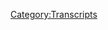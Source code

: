 {{DEFAULTSORT:
    #_TRANSCRIPT_0805:February 16, 2004
}}{{Transcript
    | title         = [[805: February 16, 2004]]
    | caption       = [https://knowledgefight.libsyn.com/805-february-16-2004 Listen to this episode on Libsyn]
    | episodeNumber = [[805: February 16, 2004|805]]
    | length        = 01:21:51
}}

{{MessageBox
    | header     = Warning: Bot Generated Content
    | text       = This transcript was automatically generated by transcription software and likely contains many mistakes and misattributions. Please check the audio for definitive quotes, attribution, and context.
    | image      = N3yvass4myg91.webp
    | imagewidth = 50px
    | id         = warning
}}

{{TranscriptBlock
    | name      = Theme Song
    | timestamp = 00:00:04.000
    | text      = Red Alert. Red alert. Red alert. Red alert. Knowledge five. damn important wedding knowledge parties.com It's time to pray. I have great respect for knowledge, knowledge. I'm sick of them posing as if they're the good guys shaming me or the bad guy. Knowledge. Dan and Jordan knowledge fight need money. Andy and Andy are stopping Andy and Pam handy in Kansas. Andy in Kansas, you're on the airplanes rolling. Huge fan. I love your word. Knowledge by knowledge fight.com. Hello, everybody. I'm Jordan. We're
}}

{{TranscriptBlock
    | name      = Dan
    | timestamp = 00:01:02.000
    | text      = dudes like to sit around worship at the altar of saline and talk a little bit about Alex Jones. Oh, yes,
}}

{{TranscriptBlock
    | name      = Jordan
    | timestamp = 00:01:07.000
    | text      = we are Dan Jordan. Dan. Jordan,
}}

{{TranscriptBlock
    | name      = Jordan
    | timestamp = 00:01:10.000
    | text      = I have a quick question for you.
}}

{{TranscriptBlock
    | name      = Dan
    | timestamp = 00:01:12.000
    | text      = Today, my bright spot today Jordan is you know, I like those mini blocks those little mini Legos and stuff. Fishing and Easter Island. Of course, a bonsai tree that I've made I decided you know, it's May it's time to up the up the game right as everyone does in May. Yes. I decided to treat myself to one that I saw that was a Horizon Zero Dawn themed mini Lego. Yeah. Kit. And it's a 1200 piece. Tall neck at so cool. Yeah, it looks really cool. Well, the box just came. And so I haven't been able to build it yet or even start working on. But I'm very excited. I love. It's a very, it's kind of a soothing thing. Sure. Which is nice to have.
}}

{{TranscriptBlock
    | name      = Jordan
    | timestamp = 00:01:56.000
    | text      = Now you don't have any buttons. So you got to put something to get right. Yeah, right. Yeah.
}}

{{TranscriptBlock
    | name      = Dan
    | timestamp = 00:02:00.000
    | text      = And you kind of got to focus and the pieces are little tiny things. Sure. And yeah, so it's fun. I didn't know they made a horizon Lego thing. Which is pretty neat. That's really cool. Yeah. Neat. Licensed. Yeah, it seems I don't know. I don't think that horizons a small game or anything. Right. But it doesn't seem like the first tier that Lego would go with to license. Yeah, that's fair.
}}

{{TranscriptBlock
    | name      = Jordan
    | timestamp = 00:02:24.000
    | text      = That's fair. But I mean, the designs are really cool. The Horizon design work is just so distinctive, and unique that it's like, yeah, I would grab that just because if there were no game, that's a fucking cool Lego thing. You know, and I think a
}}

{{TranscriptBlock
    | name      = Dan
    | timestamp = 00:02:38.000
    | text      = lot of the robots, or the machines do lend themselves to a LEGO form.
}}

{{TranscriptBlock
    | name      = Jordan
    | timestamp = 00:02:44.000
    | text      = Transformer as machine thing.
}}

{{TranscriptBlock
    | name      = Dan
    | timestamp = 00:02:46.000
    | text      = Yeah. So anyway, my brightspot is I'm excited to get down to work on that. And see how long it takes probably quite a while. Probably could be. Tall neck. That's a lot. Yep. What's your brightspot?
}}

{{TranscriptBlock
    | name      = Jordan
    | timestamp = 00:02:59.000
    | text      = My brightspot Dan is a while back. My wife and I while back while back? Oh, a while back? My wife and I were having this conversation. Because I had gotten her flowers for one of the holidays or whatever. Right? Right. And I was like, Why haven't you ever gotten me flowers? And she it just never occurred to her? Sure. Because of gender. Norm. Right, right. It's like I've got tattoos on flowers on me. Of course, I'd love some flowers. Right. That'd be cool. They smell great. Brighten up the room. Okay, they're fresh.
}}

{{TranscriptBlock
    | name      = Dan
    | timestamp = 00:03:27.000
    | text      = You should get some mini Lagos of flowers.
}}

{{TranscriptBlock
    | name      = Jordan
    | timestamp = 00:03:29.000
    | text      = That would be cool. can't smell them though. They'd have to be scratched and
}}

{{TranscriptBlock
    | name      = Dan
    | timestamp = 00:03:33.000
    | text      = you can spray them with something. That's
}}

{{TranscriptBlock
    | name      = Jordan
    | timestamp = 00:03:34.000
    | text      = a good idea. Yeah.
}}

{{TranscriptBlock
    | name      = Dan
    | timestamp = 00:03:35.000
    | text      = A diffuser. Right in the middle of them. Now
}}

{{TranscriptBlock
    | name      = Jordan
    | timestamp = 00:03:39.000
    | text      = we're figuring things out. Right? They don't die. Yeah. So so yeah. So it's my birthday. And she surprised me with some flowers. And it was very, very cool. They're these bright red, orange, yellow. It's great. They're very sweet. Yeah, they smell great. It's fantastic. So
}}

{{TranscriptBlock
    | name      = Dan
    | timestamp = 00:03:54.000
    | text      = happy birthday.
}}

{{TranscriptBlock
    | name      = Jordan
    | timestamp = 00:03:54.000
    | text      = Yeah, I think you didn't want to know not not my pick. No.
}}

{{TranscriptBlock
    | name      = Dan
    | timestamp = 00:03:58.000
    | text      = We have different agendas. We have different approaches to it. You're you're pretty mad about your birthday. I have more of a hey, you know, I don't want people to go crazy for my birthday or pay attention to me or anything Sheriff, but I have no qualms with celebrating the passage of time. Whereas I think you have a little bit of discomfort with it.
}}

{{TranscriptBlock
    | name      = Jordan
    | timestamp = 00:04:18.000
    | text      = I think I think part of it is just so much of my memory has been you know, like I have those years that are gone. You know, like all of that stuff is going on to the point where the denoting and the passage of time is always strange for me because my internal idea of how old I am you're 12 Exactly. And I look in the mirror and I see this monstrous old man dying is this the worst 12 year old of my life so yeah, well,
}}

{{TranscriptBlock
    | name      = Dan
    | timestamp = 00:04:47.000
    | text      = sad birthday. So Jordan, today we are going to be taking a trip back into the past. Oh, you're gonna be in 2004 Back when you were three years.
}}

{{TranscriptBlock
    | name      = Jordan
    | timestamp = 00:04:57.000
    | text      = Three years old. Those are the Good day can't
}}

{{TranscriptBlock
    | name      = Dan
    | timestamp = 00:05:00.000
    | text      = do the math. We're in 2004 and Ruby talking about February 16 2000, for a very interesting day. On Alex's show, he has a guest. All right, that returns we've seen this person before.
}}

{{TranscriptBlock
    | name      = Jordan
    | timestamp = 00:05:13.000
    | text      = Did we deal with Valentine's Day? And I mean, we just brought up flowers. It's February 16, and 2004. What do we have for Valentine's Day content here? That's what I'm interested in. Now. Now this is all flowers.
}}

{{TranscriptBlock
    | name      = Dan
    | timestamp = 00:05:23.000
    | text      = Not much. It was there was a little bit of a no man's land between what we covered on our last episode. And this there was Skull and Bones talk. Just a lot of that, I guess. I don't know. I'm trying to like find things to hang your hat on. And that's tough. I guess there's not a whole lot going on,
}}

{{TranscriptBlock
    | name      = Jordan
    | timestamp = 00:05:40.000
    | text      = let's say where we would do an episode about it, probably.
}}

{{TranscriptBlock
    | name      = Dan
    | timestamp = 00:05:42.000
    | text      = So we'll get down to business on this adventure in 2004. But before we do, let's say hello, Jordan to some new wall.
}}

{{TranscriptBlock
    | name      = Jordan
    | timestamp = 00:05:49.000
    | text      = Oh, that's a great idea.
}}

{{TranscriptBlock
    | name      = Dan
    | timestamp = 00:05:50.000
    | text      = So first, I love this show. But I have to remember not to laugh at the human animal. Chimera has lots of love and appreciation from Zack Kanak in Japan, thank you so much. You're in our policy walk.
}}

{{TranscriptBlock
    | name      = Alex Jones
    | timestamp = 00:06:00.000
    | text      = I'm a policy wonk. Thank
}}

{{TranscriptBlock
    | name      = Jordan
    | timestamp = 00:06:01.000
    | text      = you very much. Yeah. Don't
}}

{{TranscriptBlock
    | name      = Dan
    | timestamp = 00:06:02.000
    | text      = laugh at the human animal trainers who have said their fish with sad. Yeah, fish. humanized, not funny. No, next. Hey, Axl, we take those the courtesy of Mulligan golf. Thank you so much. You're now a policy wonk.
}}

{{TranscriptBlock
    | name      = Alex Jones
    | timestamp = 00:06:19.000
    | text      = I'm a policy wonk. Thank
}}

{{TranscriptBlock
    | name      = Jordan
    | timestamp = 00:06:20.000
    | text      = you very much.
}}

{{TranscriptBlock
    | name      = Dan
    | timestamp = 00:06:20.000
    | text      = Sorry. I felt like I was missing a word there. But I'm not. Maybe that's why there's an ellipsis in the middle of Ah, yes. Next. I've been a policy wonk for two years and never got my shout out either way. My name is rapacious. And it means I look like God. Thank you so much. You are now ballsy walk.
}}

{{TranscriptBlock
    | name      = Alex Jones
    | timestamp = 00:06:34.000
    | text      = I'm a policy wonk. Thank
}}

{{TranscriptBlock
    | name      = Jordan
    | timestamp = 00:06:34.000
    | text      = you very much.
}}

{{TranscriptBlock
    | name      = Dan
    | timestamp = 00:06:36.000
    | text      = Next, Kyle, globalist can't dink for shit. Thank you so much. You're now a policy wonk.
}}

{{TranscriptBlock
    | name      = Alex Jones
    | timestamp = 00:06:41.000
    | text      = I'm a policy wonk, thank
}}

{{TranscriptBlock
    | name      = Jordan
    | timestamp = 00:06:42.000
    | text      = you very much.
}}

{{TranscriptBlock
    | name      = Dan
    | timestamp = 00:06:43.000
    | text      = Thank you, and we got a ton of great in the mix, Jordan. So thank you so much to Ian and Ollie. Thank you so much. You are now a technocrat.
}}

{{TranscriptBlock
    | name      = Alex Jones
    | timestamp = 00:06:49.000
    | text      = I'm a policy wonk. The amount of intelligent brilliant someone Someone saw automate sent me a bucket of poop daddy sharp.
}}

{{TranscriptBlock
    | name      = Alex Jones
    | timestamp = 00:06:58.000
    | text      = Jar Jar Binks has a Caribbean black action. He's a loser. Little little teeny baby. I don't want to hate black people. I renounce Jesus Christ. Thank you.
}}

{{TranscriptBlock
    | name      = Jordan
    | timestamp = 00:07:10.000
    | text      = Thank you very much.
}}

{{TranscriptBlock
    | name      = Dan
    | timestamp = 00:07:11.000
    | text      = I've been airing a little bit on the side of playing that older one drop. And I realize like it's been a while since I've made a new technocrat drop has I need to dig around in the crates and see if I can find some fun.
}}

{{TranscriptBlock
    | name      = Jordan
    | timestamp = 00:07:22.000
    | text      = Yeah, you know, it's been it's been a long time with that technocrat drop. We've been awful busy.
}}

{{TranscriptBlock
    | name      = Dan
    | timestamp = 00:07:27.000
    | text      = Well, we have no because we have the one where he quits. Sure. Maybe that one's too long. Yeah, I'll see about that. Make it a technocrat drop. It's big boy pants ending. So we start off here on the 16th. And Alex, like I said he has a guest coming back. Big time. Yeah, big time guests huge. Well, what father of big time
}}

{{TranscriptBlock
    | name      = Alex Jones
    | timestamp = 00:07:51.000
    | text      = Oh god. Hour of the show. I've got Hutton Gibson coming back a few weeks ago and an hour wasn't enough time to go over the state of affairs in the world. And Hutton Gibson is an expert. He's been exposing it for decades on the takeover of the Roman Catholic Church, by the forces of the New World Order. We'll be talking about that and other issues in the third hour today.
}}

{{TranscriptBlock
    | name      = Dan
    | timestamp = 00:08:18.000
    | text      = Very exciting. So Hudson Gibson is not so much an expert on issues related to the Catholic Church as much as he is an extremist against the Catholic Church post Second Vatican Council Chair, he's among the many anti Semite to have very serious problems with some of the changes that the council made regarding church doctrine. One of the large issues that folks like cotton have, has its involved with the no strike at a agitate document, which among other things, specifically condemned the charges of deicide which people have levied against Jewish people, which is the accusation that Jews bear the responsibility for killing the Christian savior. Right. In that declaration, it said, quote, it is true that the church is the new people of God, yet the Jews should not be spoken of as rejected or accursed, as if this follows from Holy Scripture, and went on to say, quote, The Church reproves every form of persecution against whomsoever it may be directed, remembering, then it's common heritage with the Jews and moved not by any political consideration, but solely by religious motivation of Christian charity. It deplores all hatreds, persecutions, displays of anti semitism directed against the Jews at any time or from any source. This is why Hutton Gibson said that Vatican two is quote, a Masonic plot backed by the Jews. These are the words of someone who Alex is presenting to his audience as an expert. And there are really only two possible explanations, either this is the kind of rhetoric Alex wants to promote, or he's so desperate to be in the proximity of someone who's related to a celebrity that he'll launder this kind of extreme anti semitism in order to make that association. Yeah, and I don't care which it is.
}}

{{TranscriptBlock
    | name      = Jordan
    | timestamp = 00:09:54.000
    | text      = Yeah, I I'm just not going to be I'm not going to be a compelled by the evidence of the father of a movie star, who just hates Catholics for not being anti semitic enough? I don't know what evidence on any topic he could, like on what fast food is better if he presented evidence, I'd be like, I can't trust you because you're too anti semitic for just fucking a McDouble.
}}

{{TranscriptBlock
    | name      = Dan
    | timestamp = 00:10:19.000
    | text      = Yeah. And I guess I'm not an expert enough on these issues. But I could see possibly somebody having a problem with the Second Vatican Council that wasn't rooted in feelings of anti semitism. I think that that's possible. I'm not sure exactly. I don't know enough about Catholicism to know where that would come from. But I'm willing to believe that Yeah. However, without and Gibson, I am not considering his numerous thoughts about how the Holocaust didn't happen, right. I'm gonna go ahead and say, you don't get a pass. You don't get you don't get the charity of like, Oh, it's just some kind of a doctrinal difference or something. No, no, no,
}}

{{TranscriptBlock
    | name      = Jordan
    | timestamp = 00:10:58.000
    | text      = no, no, that's that is the nice thing about Catholicism, right? Is that if it even if it's not anti semitic, you can find an absurd small thing to argue about and willing to die for because it's, it's the Bible. You know, like, Hey, what are you talking about? Beaver is a fish on Fridays. I'm telling you this right now because I want to eat it and I'm the Pope. You want to use a beaver that said, Okay, a beaver is technically a fish. Facism because the pope wanted you to Beaver one time. He was like, Well, I can't eat it. I guess it's a fish now. Oh, yeah. So that's how it works. All right. I'm down. They do what they do.
}}

{{TranscriptBlock
    | name      = Dan
    | timestamp = 00:11:37.000
    | text      = So, Mel Gibson, son of Hutton Chase was on Diane Sawyer. And apparently Hutton gave Alex some background behind the scenes. Okay. All right.
}}

{{TranscriptBlock
    | name      = Alex Jones
    | timestamp = 00:11:48.000
    | text      = By the way, I talked to HUD and Gibson yesterday for about 30 minutes. And let's just say this, you're going to want to watch Mel Gibson on Diane Sawyer's primetime ABC tonight at 10 o'clock Eastern nine o'clock Central. We're not going to steal Mel Gibson's thunder. I mean, Hutton told me about what Mel said in the interview, but we're not going to steal his thunder here on the show and tell you what he said. In fact, they interviewed Mel for over three and a half hours, Hutton said it's only a 30 minute piece. And you take the ads out, it's probably even shorter than that. But if they don't include what Mel said, and I mean, this is bombshell stuff in this Diane Sawyer CFR piece. Believe me, you're gonna hear about it on the show tomorrow. Because we're not gonna let them get away with a normal activities. Diane Sawyer, of course, is pure New World Order. One of the biggest gun grabbers in Washington. She's a member of the council and no telling what they'll do with this piece tonight. I'm gonna be up late, up late working on a new film. So I'm going to tape it and watch it when I get home after midnight tonight. So if they handed out some key stuff, Mel was saying in this interview, will I tell you about it tomorrow?
}}

{{TranscriptBlock
    | name      = Dan
    | timestamp = 00:13:08.000
    | text      = So this is essentially a tease for our next 2004 episodes. Right? Because I don't know, we don't know what's on the I don't know what happened in the Diane Sawyer interview. And I don't know what hug and Gibson had to say. And so we'll have to tune in to Alex's show on the 17th. All right. I like it too, to find out. But that's a matter for another day. And he
}}

{{TranscriptBlock
    | name      = Jordan
    | timestamp = 00:13:27.000
    | text      = complains because he told me that Mel said Heil Hitler. And they did not play it on the interview.
}}

{{TranscriptBlock
    | name      = Dan
    | timestamp = 00:13:32.000
    | text      = I'm gonna guess it's something about railing on the new world or something. It's definitely. But hunting Gibson is not today's only guests. Oh, so I've discussed how one of my favorite genres of Alex shows are when he has a neocon that he's going to he's preparing to humiliate, he's going to take them down to pay. I love those. Now your least favorite job. And that is when Alex trick someone into coming home. Who was not all of her north or Ann Coulter. And they have no idea who this guy is. And they think that they're coming in for a good faith in a regular role about something. Yeah, and that happens here. ALEX READS a story about a preacher. Oh, no. And then he has been tricked in
}}

{{TranscriptBlock
    | name      = Alex Jones
    | timestamp = 00:14:19.000
    | text      = a church in Dallas, Texas wants people to show their love by giving up their guns this Valentine's Day, which they did. The First Presbyterian Church. I'm sponsoring a program to turn in their guns to mark the celebration of love. The sponsors will be given $50 for each gun and would be glad if the cash was used to purchase candy or flowers for Valentine's Day. Well, we're not trying to disarm cuboid of his bow and arrow but provide another meaningful opportunity for individuals to show their affection for their families by making their home safe as Valentine's Day said, church pastor Bruce Buchanan. The church has sponsored Gun buybacks before But Pastor Buchanan said he has moved the program to Valentine today because most of the people who turned in guns had families, and they did not want the guns in the homes. The church is aiming to buy back 150 guns, and to tell us how this went is a pastor British Buchanan.
}}

{{TranscriptBlock
    | name      = Bruce Buchanan
    | timestamp = 00:15:21.000
    | text      = Thanks for having me.
}}

{{TranscriptBlock
    | name      = Alex Jones
    | timestamp = 00:15:23.000
    | text      = So how did the gun buyback go?
}}

{{TranscriptBlock
    | name      = Bruce Buchanan
    | timestamp = 00:15:25.000
    | text      = Well, it was very snowy and cold here in Dallas on Valentine's Day, but we held the gun buyback this was the seventh one we've done in about three years.
}}

{{TranscriptBlock
    | name      = Dan
    | timestamp = 00:15:35.000
    | text      = So as Alex was reading that story, I was like, this is a little bit like kind of cute. Yeah, no, we're just like maybe too cute. The like, we're not trying to disarm cute, but of his bow and like, Oh, that's a nice PR thing or whatever. And then when he said here to talk about it, I was like, oh, no, no,
}}

{{TranscriptBlock
    | name      = Jordan
    | timestamp = 00:15:51.000
    | text      = no, I that you told me in advance made me like, it is a horror movie. Yeah, moment where like, the door is creeping up. And I'm like, Don't open that door, dude. Yeah, don't open the door. Yeah,
}}

{{TranscriptBlock
    | name      = Dan
    | timestamp = 00:16:04.000
    | text      = I felt really worried for this guy. Because I looked into him a little bit. And he just seems like a great guy. Like I don't want to see does I don't know enough about him outside of like, some articles I was able to find, but he seems like just a guy who takes his faith seriously. One of the major outreaches and things he developed it started before he was there at the First Presbyterian Church. But one of the things that was his main mission and his time before he retired, was their soup kitchen. Their outreach to cordless. Yep. And like, it just seemed like he was someone who had a lot of that Christian charity run him right and met well for people. And to know that he's just here thinking he's gonna be like, just going on a radio show to talk about this gun buyback they had and maybe their churches, outreach programs and stuff. Nope, he's gonna He's talking to Alex Jones, who was going to want to be addicted to hell, man.
}}

{{TranscriptBlock
    | name      = Jordan
    | timestamp = 00:17:00.000
    | text      = It is. It is just so much like, I can imagine the movie of like the following this guy's morning like going throughout his day. He's having a grant. He's shaking, everybody's hand waving hello, barrier, you do it. And there's like, Oh, I'm excited. I'm gonna do this interview with this, like independent radio host obviously gonna be so much fun. All right. Oh, he asked me how what? Well, I'll just let you know. It was a little snowy on there. It's been tough weather. All right. Well, this is off to a great start. I bet nothing wrong. We'll go from here. Oh,
}}

{{TranscriptBlock
    | name      = Bruce Buchanan
    | timestamp = 00:17:32.000
    | text      = we had 59 rifles and handguns turned in that day.
}}

{{TranscriptBlock
    | name      = Alex Jones
    | timestamp = 00:17:38.000
    | text      = And were those by members of your church mainly?
}}

{{TranscriptBlock
    | name      = Bruce Buchanan
    | timestamp = 00:17:42.000
    | text      = Actually, I don't believe there were any members of my church this time there have been in previous occasions that have turned in a weapon. But this time Now there were no church members that I was aware of.
}}

{{TranscriptBlock
    | name      = Alex Jones
    | timestamp = 00:17:54.000
    | text      = Are you a member of any gun control organization? who approached you you said you've had seven years? How did you start?
}}

{{TranscriptBlock
    | name      = Bruce Buchanan
    | timestamp = 00:18:05.000
    | text      = Well, in the Presbyterian Church, USA, there has been for about almost 20 years now a peacemaking program in the church that's observed on the first Sunday in October. And churches are encouraged to be involved in local peacemaking efforts. And for many churches that involves a supporting a domestic violence shelter, or some other initiative in the community that helps in that general area. Oh, man,
}}

{{TranscriptBlock
    | name      = Jordan
    | timestamp = 00:18:38.000
    | text      = it's a it's a jumpscare where it's like, oh, this wasn't the time but the monster attacks. I got jumped scared. Oh, no. Okay. All right. It's just it was just the bathroom door closed. all weird. It was just the wind. It's fine. It's fine. It's totally fine. Yeah.
}}

{{TranscriptBlock
    | name      = Dan
    | timestamp = 00:18:53.000
    | text      = Just a decent person talking about how they're through his faith. They're called to help with domestic violence shelters. And
}}

{{TranscriptBlock
    | name      = Jordan
    | timestamp = 00:19:01.000
    | text      = it's like a field you work for? Well, I was in the I was in the carpark beneath the church and I was approached by a man wearing a large trench coat and a hat that covered his eyes and he gave me a manila envelope that said, buy back all the guns or you die.
}}

{{TranscriptBlock
    | name      = Dan
    | timestamp = 00:19:17.000
    | text      = Which globalist way to do this. Actually, it's inspired by my faith.
}}

{{TranscriptBlock
    | name      = Jordan
    | timestamp = 00:19:23.000
    | text      = Oh, boy.
}}

{{TranscriptBlock
    | name      = Dan
    | timestamp = 00:19:24.000
    | text      = So things get a little bit. Pretty quick.
}}

{{TranscriptBlock
    | name      = Bruce Buchanan
    | timestamp = 00:19:29.000
    | text      = Three years ago, one of our church members suggested that we use part of that offering to sponsor a buyback and that's what started it. And ever since then, it's funds from people in the community have come in. It doesn't come from church funds to support the program and to keep it going.
}}

{{TranscriptBlock
    | name      = Alex Jones
    | timestamp = 00:19:47.000
    | text      = funds in the community one organizations know organizations
}}

{{TranscriptBlock
    | name      = Bruce Buchanan
    | timestamp = 00:19:51.000
    | text      = individuals. Pastor Terry did send us a donation this year. That's like the Diocese of the press. puppeteering Church, the presbytery
}}

{{TranscriptBlock
    | name      = Alex Jones
    | timestamp = 00:20:02.000
    | text      = Okay, well let me just be a pastor. I mean, we appreciate you coming on but let me just be upfront with number one. When one of the disciples of the Garden of Gethsemane called the year off the Roman here, Christ put it back on and said this next time sell your cloak and buy swords. But But I mean, let's elaborate on this New York, DC they have gotten banned remember Christ saying?
}}

{{TranscriptBlock
    | name      = Alex Jones
    | timestamp = 00:20:31.000
    | text      = You gotta be kidding. You're joking, right? No, I'm not gonna Bible here on the show and make your point.
}}

{{TranscriptBlock
    | name      = Dan
    | timestamp = 00:20:42.000
    | text      = This guy maybe can handle
}}

{{TranscriptBlock
    | name      = Jordan
    | timestamp = 00:20:44.000
    | text      = he's, he's already grasped very quickly what's going on? Yeah, I
}}

{{TranscriptBlock
    | name      = Dan
    | timestamp = 00:20:48.000
    | text      = think he gets a phone interview in
}}

{{TranscriptBlock
    | name      = Jordan
    | timestamp = 00:20:53.000
    | text      = New York and LA. Oh, God.
}}

{{TranscriptBlock
    | name      = Dan
    | timestamp = 00:20:55.000
    | text      = So one of the reasons I think that he might not get the verse that Alex is talking about is because the context is completely wrong. It wasn't the last supper that this verse Yeah. happens not at the Garden of Gethsemane. No, not after someone's ear was cut off. Right? It's a conversation at the Last Supper. Yeah. And the verse that he's talking about it specifically is Luke 2236, which says, quote, he said to them, but now let the one who has a money bag take it and likewise a knapsack and let the one who has no sword sell his cloak and buy one. It seems like this is Jesus telling the apostles to get armed because it's about time to fight. But the full context of this is actually a little bit different. It's important to read the next two verses when you're reading.
}}

{{TranscriptBlock
    | name      = Jordan
    | timestamp = 00:21:37.000
    | text      = I'm so tired of people whenever they quote, a Bible verse out of context, all of a sudden, whenever somebody talks about it, they're like, it's important to read the other parts of it. Yeah,
}}

{{TranscriptBlock
    | name      = Dan
    | timestamp = 00:21:46.000
    | text      = Luke 22, goes on quote, It is written, and he was numbered with the transgressors. And I tell you that this must be fulfilled in me. Yes, what is written about me is reaching its fulfillment. The disciples said to see, Lord here are two swords. That's enough you replied to swords was enough, not because the swords were for fighting or self defense. It was enough because the fact that they were armed was enough to make the law consider them transgressors. In their being seen as transgressors, Jesus was fulfilling the prophecy that he would be numbered among the transgressors, which was from Isaiah chapter 52, verse 12, quote, therefore, I will give him a portion among the great and he will divide the spoils with the strong because he poured out his life unto death, and was numbered with the transgressors, he bore the sin of many and made intercession for the transgressors. The reason this pastor doesn't recognize the verse that Alex is talking about is because this is not the most important verse in the general understanding of the Bible. It's an interesting wrinkle, where Jesus was making plans to play the role that he's supposed to play in his arrest and subsequent crucifixion. But it isn't a focus in and of itself. For Alex, on the other hand, it's paramount, he completely miss interprets the verse because he needs something in the Bible to give divine justification for his obsession with guns. So this verse is probably the single most important verse in the Bible to someone like him. Yeah. And so for him, it's like, you don't know the most important verse.
}}

{{TranscriptBlock
    | name      = Jordan
    | timestamp = 00:23:19.000
    | text      = Yeah, he was really hoping that Nate Dogg and Warren G wrote that particular verse, mountain up. Now, what's always fun about that, right? What's always fun about that is that that part is an awareness on Jesus's part theoretically, in the Bible, that he is not necessarily the thing, but his by doing the things within the prophecy will then gain the the trust and awareness of the people, which I find fascinating, or he is specifically fulfilling that in order to fulfill it,
}}

{{TranscriptBlock
    | name      = Dan
    | timestamp = 00:23:50.000
    | text      = or that he knows that that is his lot in life. And in order to be the fulfillment of the prophecy, which he is right, then he must be considered part of the rabble in the criminal element. Exactly. You know, not necessarily, I don't know, it's weird, because it isn't an instance necessarily of forcing it. But you're shrugging it kind
}}

{{TranscriptBlock
    | name      = Jordan
    | timestamp = 00:24:13.000
    | text      = of is I mean, it is it is like, Hey, man, get a couple of swords, because we got to do this thing from the book.
}}

{{TranscriptBlock
    | name      = Dan
    | timestamp = 00:24:19.000
    | text      = But he does all the other things, all these miracles,
}}

{{TranscriptBlock
    | name      = Jordan
    | timestamp = 00:24:23.000
    | text      = but don't do that one. Then what happens the whole thing falls apart. Jesus goes crazy.
}}

{{TranscriptBlock
    | name      = Dan
    | timestamp = 00:24:27.000
    | text      = See? This is this is what you're not in charge of. This is why you're not really Jordan.
}}

{{TranscriptBlock
    | name      = Jordan
    | timestamp = 00:24:34.000
    | text      = I'm a bad god. I'm terrible at it here. You can't follow prophecy. I fucking dare you to not follow this route. See Jesus.
}}

{{TranscriptBlock
    | name      = Dan
    | timestamp = 00:24:42.000
    | text      = Looking at it all wrong. Yeah, much like Alex. Yeah, absolutely. So anyway, this this not knowing the verse turns into a bit of a fight. And Alex is trying to make him out to be a gun grab.
}}

{{TranscriptBlock
    | name      = Alex Jones
    | timestamp = 00:24:55.000
    | text      = I read your quote here from maybe she knows and what I get from reading the art Koleos people turn their guns in because they've got families and they think they're dangerous in the house. And the last line here is, the Valentine's Day celebration will be overseen by armed police and they use these images on the news. And I've got the gun control grips on documents on this to acclimate us to the image of people lining up turning their guns in and everywhere where they had gun registration and gun buybacks in other parts of the world. It then turns into a mandatory thing. So aren't you concerned? You're part of a conditioning process? That guns are bad here, turn them in? Are you
}}

{{TranscriptBlock
    | name      = Bruce Buchanan
    | timestamp = 00:25:36.000
    | text      = having family and my congregation lose a child from a child playing with a pistol in a neighbor's
}}

{{TranscriptBlock
    | name      = Alex Jones
    | timestamp = 00:25:45.000
    | text      = cars killed 12 times the result of work that has gone to that family? Well, that's because that's because they didn't properly store the guns. Don't you know there's Instant Access pistol safes that cost $75.
}}

{{TranscriptBlock
    | name      = Bruce Buchanan
    | timestamp = 00:26:04.000
    | text      = Once again, we don't force anyone to turn in their guns or their rifles and we were pleased to make this opportunity available. Well I think in the families love their 307 households that we feel very comfortable that are now feel safer.
}}

{{TranscriptBlock
    | name      = Dan
    | timestamp = 00:26:19.000
    | text      = That's it's a bit cold on Alex's part
}}

{{TranscriptBlock
    | name      = Jordan
    | timestamp = 00:26:24.000
    | text      = when our congregation last kid do the fuck your kid. Yeah, you can't. What about cars? Cars? I'll hit your kid with it. What are you doing, man?
}}

{{TranscriptBlock
    | name      = Dan
    | timestamp = 00:26:32.000
    | text      = Yeah. And then the the, you know, instant access gun safes argument is fine. But you know, these people, it's not it's not just, they don't want the gun in the house because they don't know how to handle it or where to put it safely. Right. They also just are like, I don't want this in the house necessarily. He goes on and he talks about how a number of them are people who got these as gifts, and don't necessarily want them right, Texas gifts can be guns. Yeah, yeah. And so like, it is an important point that they're not compelling anyone else to do this? If so, then the alternative of like a gun safe makes a lot of sense. If you do not know where if you are forced to turn in your gun that you don't know how to handle it right, then a gun safe is a good solution. If you don't want the gun. A place to put it isn't necessarily like solving the problem. But it is for Alex because everyone needs to have a fucking gun. Right? And if you offer anybody an alternative to having a gun, then you are trying to take his gun.
}}

{{TranscriptBlock
    | name      = Jordan
    | timestamp = 00:27:37.000
    | text      = Exactly. That makes perfect sense. Yeah, that makes perfect sense. I have you considered Alright, so you're thinking all give these people money, okay, as an incentive for them to give me these guns that they don't want and then these people won't have the guns that they don't want and will have the money that they want. Now have you considered just forcing them to buy a gun safe thereby expensing an extra $100 to this gun and then putting a gun that they don't want inside of a safe that they don't want to keep safe from the thing that they have that they don't want?
}}

{{TranscriptBlock
    | name      = Dan
    | timestamp = 00:28:09.000
    | text      = That's what Jefferson wanted? He conceived. So Alex keeps trying to cut him off. And I will say that this pastor has vigor fortitude. Yeah, he will keep on talking. All right, good for him. Well, Pastor,
}}

{{TranscriptBlock
    | name      = Bruce Buchanan
    | timestamp = 00:28:27.000
    | text      = Pastor Dave, some of the boxes and the things yes, they most people don't know how to properly store. I hand them how people turn in weapons in cardboard boxes. I saved one of the cardboard boxes. That was taped shot. And it had written on the side. Danger. No kids.
}}

{{TranscriptBlock
    | name      = Alex Jones
    | timestamp = 00:28:54.000
    | text      = Let me start with who wants to hang up? That's fine. It's all a bunch of anti guns propaganda. I was taught how to use a gun at a very young age. That's where gun safety comes from. Okay, fine.
}}

{{TranscriptBlock
    | name      = Dan
    | timestamp = 00:29:10.000
    | text      = Good for you. Great. Wow. Yeah,
}}

{{TranscriptBlock
    | name      = Jordan
    | timestamp = 00:29:12.000
    | text      = this has gotten so bad for Alex and we're only two clips in
}}

{{TranscriptBlock
    | name      = Alex Jones
    | timestamp = 00:29:17.000
    | text      = he puts
}}

{{TranscriptBlock
    | name      = Dan
    | timestamp = 00:29:17.000
    | text      = the guy on hold. He put the guy on hold. Yeah. And if you want to hang up, that's fine. If you want to hang up that's fine. That lets you know that things aren't going to get better. You're on the other end of that line. It's like I'm going to be now more disrespectful. If you want to bounce
}}

{{TranscriptBlock
    | name      = Jordan
    | timestamp = 00:29:33.000
    | text      = go ahead now that I now that I'm aware that this person has the ability to just silence me it's time to go
}}

{{TranscriptBlock
    | name      = Dan
    | timestamp = 00:29:41.000
    | text      = and yeah, if he's not like going to play along be scared of the talking points I'm throwing at him if he's going to keep talking. Not feel like a need to be overly polite while I'm being rude. Yep, yep. Yeah, and it's time to go on hold my friend
}}

{{TranscriptBlock
    | name      = Jordan
    | timestamp = 00:29:56.000
    | text      = and have a consistent like only a slight dynamic Increase whenever Alex tries to interrupt you just go. And then and then he just keeps with the same monotone at solid. Yeah, you're not going to talk over me moves on message. Yeah, on message. He's got the goods right now. And I will say I like his exit.
}}

{{TranscriptBlock
    | name      = Alex Jones
    | timestamp = 00:30:15.000
    | text      = And if you love your family, you learn how to use a gun and you protect your family. This is all part of the big gun control agenda. And for you to say that Christ didn't say, sell your clothes and buy a sword. You're telling me Pastor, as a pastor, you don't know that.
}}

{{TranscriptBlock
    | name      = Bruce Buchanan
    | timestamp = 00:30:29.000
    | text      = My back that we had, there was a mistake. We did not pass out roses
}}

{{TranscriptBlock
    | name      = Bruce Buchanan
    | timestamp = 00:30:40.000
    | text      = turned in, and we're very pleased with that result. And I wish you well today.
}}

{{TranscriptBlock
    | name      = Alex Jones
    | timestamp = 00:30:44.000
    | text      = I think it's horrible. I think it's horrible pasture. No, you just hung up on us on the bookshelf next to me, and I've sat through a lot of Sunday school and enjoyed it. But I do not know the particular verse. I know 50 People can call in and give us the verse.
}}

{{TranscriptBlock
    | name      = Dan
    | timestamp = 00:31:00.000
    | text      = Oh, wow. You don't know the verse. The most important go get a sword verse. You don't know what it is. Shouldn't that be like right at the tip of his tongue like that should be he should have been ready to go all the time. Now doesn't remember it. He loves Sunday school that he wants
}}

{{TranscriptBlock
    | name      = Jordan
    | timestamp = 00:31:15.000
    | text      = to Yeah. Oh, it's great. He learned how to use a gun in Sunday School true Sunday school
}}

{{TranscriptBlock
    | name      = Dan
    | timestamp = 00:31:21.000
    | text      = every day. So yeah, he I respect the hell out of that staying on message. Yeah. Not being lured into the little distraction tricks that Alex has. And then just being like, I wish you well, goodbye, bouncing now. Because it's not, you're not going to get anywhere, it's not going to get better. You're not going to be able to get any of the like, messages that are probably important for you about. I mean, based on everything I can tell about this guy. Outreach seems to be like something really important in his ministry and like you're not going to have anything fruitful. Come with this. Right. And you're just gonna have Alex be a dick to you. Yeah, I
}}

{{TranscriptBlock
    | name      = Jordan
    | timestamp = 00:32:01.000
    | text      = mean, it's it's going to start with something. Well, you know, people need that. You know, these people don't necessarily want a gun. You can you can just not want one. If he
}}

{{TranscriptBlock
    | name      = Dan
    | timestamp = 00:32:10.000
    | text      = was talking about one person who's a grandmother. Yeah, like, maybe doesn't have the other place that you can dispose of a gun. Maybe what do you do with it? Maybe her
}}

{{TranscriptBlock
    | name      = Jordan
    | timestamp = 00:32:21.000
    | text      = fucking grandson got her a long gun and she can't even goddamn carry it. She's got an M 16 in her house. What are we doing here?
}}

{{TranscriptBlock
    | name      = Dan
    | timestamp = 00:32:33.000
    | text      = So after the guy leaves, Alex just decides to attack him a whole bunch.
}}

{{TranscriptBlock
    | name      = Jordan
    | timestamp = 00:32:38.000
    | text      = I believe that, like Christ.
}}

{{TranscriptBlock
    | name      = Alex Jones
    | timestamp = 00:32:41.000
    | text      = Play me. Don't worry that shows documented because evil always fails. That's documented because our facts documented, documented and powerful. And we're winning the fight against the New World Order. People are waking up everywhere. What an incredible statement by that so called Presbyterian pastor in Dallas, who's had a whole bunch of seven different gun buybacks. What does it mean that he didn't know the verge? where Christ said sell your clothes and buy swords? What does that mean? Well, it just shows that either the guy's a liar or he's completely ignorant of the most basic stuff in the Bible in the New Testament. Incredible when he wouldn't answer that question, when I brought it back up to him for the second time he just hung up on me.
}}

{{TranscriptBlock
    | name      = Jordan
    | timestamp = 00:33:29.000
    | text      = He did yeah, yeah. What a real asshole Yeah.
}}

{{TranscriptBlock
    | name      = Dan
    | timestamp = 00:33:35.000
    | text      = Testament I'm not sure
}}

{{TranscriptBlock
    | name      = Jordan
    | timestamp = 00:33:36.000
    | text      = you know there was there's I am the way in the truth and the goodbye a gun. No one comes to the gun father except through my gun. Yeah. And then there's that one can like a few
}}

{{TranscriptBlock
    | name      = Dan
    | timestamp = 00:33:46.000
    | text      = other things that were like more. Front of the beginning was the gun. Well, no, that's Old Testament. Okay, sorry about that. Because you did qualify it. That's true. Things here right in the New Testament is Jesus wanted you to have a fucking sore. Right, right. Right, right. I don't think so.
}}

{{TranscriptBlock
    | name      = Jordan
    | timestamp = 00:34:06.000
    | text      = I mean, it was it was left out perhaps the most important verse in the Bible for the for you no gun enthusiast. Is that Jesus's father? All right. I know we want to call it Immaculate Conception. It was a gun. It was his father of Jesus was a gun.
}}

{{TranscriptBlock
    | name      = Dan
    | timestamp = 00:34:25.000
    | text      = It is a sword. God was a sword because shit back then they didn't have guns. Mm hmm. But then also that whole, like, live by the sword die by the sword is kind of also from the Bible. Now, Matthew When Matthew 24 Who said that Matthew Oh, Jesus actually.
}}

{{TranscriptBlock
    | name      = Jordan
    | timestamp = 00:34:47.000
    | text      = Yeah.
}}

{{TranscriptBlock
    | name      = Dan
    | timestamp = 00:34:49.000
    | text      = Yeah, I don't know. I don't think that. I don't know. I don't think that Alex is. I mean, it's documented in as much as that verse does exist. but it's not documented in that. I mean, he's not documenting the rest of the passage, right? He's not documenting the context around it. Well,
}}

{{TranscriptBlock
    | name      = Jordan
    | timestamp = 00:35:09.000
    | text      = one could say that the document itself is the thing that he is trying very hard to avoid. And he is enjoying a very small grouping of words inside of the document. Yes, yeah.
}}

{{TranscriptBlock
    | name      = Dan
    | timestamp = 00:35:18.000
    | text      = So do his collars.
}}

{{TranscriptBlock
    | name      = Alex Jones
    | timestamp = 00:35:21.000
    | text      = Got a bunch of other news items coming up? Believe me, there's a lot of it. It's all important. But obviously, everybody wants to talk about this now. So let's go to the calls. Frank in West Virginia says he's got his Bible open to the verse chapter and verse and the verse So go ahead, Frank.
}}

{{TranscriptBlock
    | name      = Caller 1 (805)
    | timestamp = 00:35:36.000
    | text      = Okay, Alex. Yes, you're correct, John, I'm sorry, Luke chapter 22 And verse 36. It says, Then said he unto them, but now he that hath a purse now this is Jesus quoting mind you he didn't have the purse, let him take it in likewise his script, and either have no sword, let him sell his garment and buy one. Now there's a follow up first two verses later. But the thing that came to my mind, the teen years ago is, is why did Jesus tells disciples to purchase a, a sword and if they don't have the money to buy it, the script then to sell their sell their clothes, sell their garments, something that was necessary, something that was certainly a necessity for something that was more of a necessity. And Converse after this. 32nd
}}

{{TranscriptBlock
    | name      = Alex Jones
    | timestamp = 00:36:26.000
    | text      = run around in a loincloth, if you have to, because you're going to need weapons in the future.
}}

{{TranscriptBlock
    | name      = Jordan
    | timestamp = 00:36:33.000
    | text      = It doesn't sound like
}}

{{TranscriptBlock
    | name      = Caller 1 (805)
    | timestamp = 00:36:35.000
    | text      = exactly
}}

{{TranscriptBlock
    | name      = Dan
    | timestamp = 00:36:40.000
    | text      = the Bible does go on to you know, tell the tales of what happens to the apostles later. I don't recall a lot of like swashbuckling
}}

{{TranscriptBlock
    | name      = Jordan
    | timestamp = 00:36:49.000
    | text      = there was there was a brief a brief section where Paul got on a boat headed towards the Far East it was it was dangerous but
}}

{{TranscriptBlock
    | name      = Dan
    | timestamp = 00:37:00.000
    | text      = and then ended up in a sword fight against the global Yeah,
}}

{{TranscriptBlock
    | name      = Jordan
    | timestamp = 00:37:02.000
    | text      = he was he was on he's in there smoking a lot of opium underneath his hair got really long. And I think It alleges that the fall I think I'm like you
}}

{{TranscriptBlock
    | name      = Dan
    | timestamp = 00:37:10.000
    | text      = are Yeah. So the same color brings up that there's a follow up verse two verses later, which is that the bringing the two swords and Jesus saying That's enough, right? So he has an interesting assessment of what that gonna say. Now I'm interested to see where that fit. He's interpretation of this. He skips the part kind of where it calls back the prophecy from Isaiah. Sure. And just the it's enough, the two swords One of them's a short sword, one's a long sword. So it's kind of like a pistol and a rifle. Get
}}

{{TranscriptBlock
    | name      = Jordan
    | timestamp = 00:37:39.000
    | text      = the fuck out of here. Nope. What is wrong with
}}

{{TranscriptBlock
    | name      = Caller 1 (805)
    | timestamp = 00:37:41.000
    | text      = that? He goes and says, Actually, one of the disciples said, Lord, behold, here are two swords. And he said unto them, it is enough. So there was the McCarron sword. There were two swords, short sword or personal protection back then, there was also a longer sword used for combat in in military service.
}}

{{TranscriptBlock
    | name      = Alex Jones
    | timestamp = 00:38:04.000
    | text      = So we're literally talking about the pistol and the rifle.
}}

{{TranscriptBlock
    | name      = Caller 1 (805)
    | timestamp = 00:38:07.000
    | text      = Literally, yes, in today's modern weaponry, I would have to agree with you 100% The pistol and a rifle or the A swords of today point
}}

{{TranscriptBlock
    | name      = Alex Jones
    | timestamp = 00:38:19.000
    | text      = here is Frank, that we've got a so called Pastor Ron and he told me that that wasn't true. He told me that wasn't in probably the most read part of the Bible.
}}

{{TranscriptBlock
    | name      = Caller 1 (805)
    | timestamp = 00:38:30.000
    | text      = That doesn't surprise you think he
}}

{{TranscriptBlock
    | name      = Alex Jones
    | timestamp = 00:38:32.000
    | text      = was a liar? Or do you think he's a complete idiot? Oh, which is you know, I
}}

{{TranscriptBlock
    | name      = Caller 1 (805)
    | timestamp = 00:38:36.000
    | text      = talk to a lot of pastors. I'm a preacher myself. And one thing that I found is that people will not see what they don't want to see if they're not open to the truth. They read that passage 100 times over and it just doesn't seem to stand out to them because they don't have the Holy Spirit teaching them if he isn't saved to start with. That's one
}}

{{TranscriptBlock
    | name      = Alex Jones
    | timestamp = 00:38:56.000
    | text      = thing I've noticed that I can say something that's as clear as anything and if people don't want to believe it, they'll just twist it around for they don't understand it. Exactly.
}}

{{TranscriptBlock
    | name      = Dan
    | timestamp = 00:39:07.000
    | text      = Oh, really. pistol and rifle guy
}}

{{TranscriptBlock
    | name      = Jordan
    | timestamp = 00:39:09.000
    | text      = I think I think maybe one of the biggest problems with the world we live in is that we don't liberalize the eat your words like these people need to have to eat physically a cake made out of this bullshit that they are fucking spouting. So you're in applies entirely to themselves a year ago and Phantom Tollbooth. Exactly. I they should have to eat their word Spaghettios of shame.
}}

{{TranscriptBlock
    | name      = Dan
    | timestamp = 00:39:32.000
    | text      = Yeah, but I don't think that they would have a problem with those words because they're like playing fanciful game, right? This they're adding their context. That's fun. And then but but in doing so they're depriving things of context that actually comes from the source material and then blaming everybody else of like not getting it.
}}

{{TranscriptBlock
    | name      = Jordan
    | timestamp = 00:39:54.000
    | text      = You know, some people just only see what they want to see down.
}}

{{TranscriptBlock
    | name      = Dan
    | timestamp = 00:39:57.000
    | text      = I will say that it is fair to say that this is in one of the most read parts of the Bible, because you know it is in the hospitals are pretty important. And it's in the lead up to the crucifixion, arrest of Jesus. So like it is in that part that people read a lot. But that doesn't mean that this verse about Swords is the most important thing.
}}

{{TranscriptBlock
    | name      = Jordan
    | timestamp = 00:40:18.000
    | text      = Like if you're getting really hung up on this verse, you are missing all the rest of the Bible.
}}

{{TranscriptBlock
    | name      = Dan
    | timestamp = 00:40:23.000
    | text      = You sure aren't. Yeah, so but that context thing is really this same caller, he's going to talk about a friend of his who watched one of Alex's videos, and this friend is able to understand context. All right, and this is a problem, right? For Frank,
}}

{{TranscriptBlock
    | name      = Jordan
    | timestamp = 00:40:44.000
    | text      = this is gonna go this is gonna go bad. Yeah,
}}

{{TranscriptBlock
    | name      = Alex Jones
    | timestamp = 00:40:46.000
    | text      = well, you know, I've noticed that I can say something that's as clear as anything. And if people don't want to believe it, they'll just twist it around for they don't understand it.
}}

{{TranscriptBlock
    | name      = Caller 1 (805)
    | timestamp = 00:40:57.000
    | text      = Exactly, exactly. I was clear video raw matter of fact, and sat down. I remember one guy sat down with got to the part in 911 road to tyranny. And this guy was the FEMA I believe the Phantom commander who was talking about Christians and founding fathers being terrorists. This guy actually told me, he said, Yeah, I can understand that, you know, I guess they would be back then they'd be considered terrorists. This guy's identifying with the FEMA demonizing Christians and patriots.
}}

{{TranscriptBlock
    | name      = Dan
    | timestamp = 00:41:34.000
    | text      = No, no, no, no, no, no, no, no, no. Understanding what the guy was saying.
}}

{{TranscriptBlock
    | name      = Jordan
    | timestamp = 00:41:40.000
    | text      = When the guy said words, he understood that he's no, he's just understanding where the thing that you guys just said, you were so great at doing this. Oh, my God.
}}

{{TranscriptBlock
    | name      = Dan
    | timestamp = 00:41:51.000
    | text      = Yeah. Yeah. It's, it's, it's interesting to me to see something like that, because it is a recognition that this person Frank, this color has interacted with people who get they understand reality. Yep. And it doesn't matter, though. It doesn't penetrate Frank's ideas at all. He sees the person who understands context as the one who doesn't have
}}

{{TranscriptBlock
    | name      = Jordan
    | timestamp = 00:42:15.000
    | text      = identifying with the demons.
}}

{{TranscriptBlock
    | name      = Dan
    | timestamp = 00:42:18.000
    | text      = And it's, it's kind of a bummer. I mean, it is a bummer, you know, kind of a bummer. It's just a bummer.
}}

{{TranscriptBlock
    | name      = Jordan
    | timestamp = 00:42:23.000
    | text      = Here's one thing that here's a here's a huge attribute to comedy that I hadn't really considered. But I do think now is like, really, really important. The instant feedback of being understood. You know, like, if my joke works, that means that it was clear that you understood the point of it. If it doesn't work, then it wasn't clear. There's no There's no like, Oh, they're wrong. No, no, no instant reaction. Either I did it right. Or I didn't, you know, and I don't get to be like, Ah, well, the audience is wrong. If it happens every fucking time. True. Sometimes I can be like the audience is wrong. But this is a consistent pattern for Alex. Yeah, yeah.
}}

{{TranscriptBlock
    | name      = Dan
    | timestamp = 00:43:00.000
    | text      = But it, it gets it opens up like an interesting question of like, where is what is the root of that not understanding? Like, how much of it is willful? Like, does this guy Frank this color does he legitimately understand the point that the guy he was watching the video with was making? Does he legitimately understand that this FEMA person was saying that in the time of the Revolutionary War, right, the people who are the founding fathers of our country now we're insurgents and would be considered terrorists, right? Does he not understand he must he must not be able to abstract it
}}

{{TranscriptBlock
    | name      = Jordan
    | timestamp = 00:43:42.000
    | text      = it you know, it's because there's a clear good and evil in the world, right? So it doesn't matter what evil actions are you can't consider them terrorists because terrorists are evil. And revolutionaries are good right? So if you call them terrorists, then you're calling revolution evil and not and not terrorism.
}}

{{TranscriptBlock
    | name      = Dan
    | timestamp = 00:44:01.000
    | text      = You certainly think that about a lot of revolution Well, sure. But those are terrorists I guess. I honestly think that for people to understand that the like founding fathers of our country were terrorists at the time that can only lead to greater understanding and nuance of the way we view terrorists right? You think it doesn't lead to like haha All right wing people. No, that's not the next thought along those lines, but it is for Alex Yeah, very weird.
}}

{{TranscriptBlock
    | name      = Jordan
    | timestamp = 00:44:38.000
    | text      = I mean, what what I find so fascinating about it is that these are concepts that they can abstractly understand in like sci fi or in fiction in those worlds, they can be able they can take like, oh, Luke Skywalker, is technically speaking, if you wanted to consider him a terrorist rebels, they're the rebels. That's the idea, you know, and he's still the hero
}}

{{TranscriptBlock
    | name      = Dan
    | timestamp = 00:45:00.000
    | text      = I don't know, Alex kinda likes the burn. That's true. He
}}

{{TranscriptBlock
    | name      = Jordan
    | timestamp = 00:45:02.000
    | text      = does fucking love the Emperor. Maybe he's just a bad dude.
}}

{{TranscriptBlock
    | name      = Dan
    | timestamp = 00:45:09.000
    | text      = He's thinking is just like not a good thinker fairly on. It's fairly rigid. It's not it's not like, it's a bit more concrete than it should be. Yeah. It's
}}

{{TranscriptBlock
    | name      = Jordan
    | timestamp = 00:45:18.000
    | text      = just like, I don't understand. I can't understand how you can think the way he does and still exist. Yeah.
}}

{{TranscriptBlock
    | name      = Dan
    | timestamp = 00:45:25.000
    | text      = And he teaches that to the callers and the listeners. Right back. Yeah. Yeah. So this show is just like, been taken over by hatred of this pastor. Yeah, yep. Just,
}}

{{TranscriptBlock
    | name      = Jordan
    | timestamp = 00:45:37.000
    | text      = we got to focus. Yep.
}}

{{TranscriptBlock
    | name      = Alex Jones
    | timestamp = 00:45:39.000
    | text      = For those who just joined us, about 15 minutes ago, I had pastor on the show, Bruce, you call on the First Presbyterian Church in Dallas. That's a big church, by the way, folks, I'm from Dallas. And they'd had seven gun buybacks and had hundreds and hundreds and hundreds and hundreds of guns turned down. They just had another one on Valentine's Day. And I mentioned Luke 2236, where Christ said, you know, if you don't have money, show your cloak and buy a sword. And he said, No, that that doesn't exist. I don't know about that. When that's one of the most famous well known verses out of the New Testament.
}}

{{TranscriptBlock
    | name      = Dan
    | timestamp = 00:46:21.000
    | text      = It's not one of the most famous verses, but it is to Alex, because he needs it. He needs it to exist in the misrepresented version that he believes it to exist in, because like I said, it gives divine justification to guns. Yep. And that way he can tie his gun absolutism and that extremism into his religious beliefs, and therefore kind of make it seem less assailable. From people having a critical opinion. That's just bullshit. Yes, it's kind of a cowardly refuge,
}}

{{TranscriptBlock
    | name      = Jordan
    | timestamp = 00:46:55.000
    | text      = tying awful things to religion in order to get people who otherwise wouldn't do them to do them as a time honored tradition.
}}

{{TranscriptBlock
    | name      = Dan
    | timestamp = 00:47:02.000
    | text      = There's a rich, yeah,
}}

{{TranscriptBlock
    | name      = Jordan
    | timestamp = 00:47:03.000
    | text      = I mean, that's just that's what we're all here for.
}}

{{TranscriptBlock
    | name      = Dan
    | timestamp = 00:47:05.000
    | text      = True, but it's very transparent with Alex it is very transparent. And it's it is kind of interesting, because I would imagine that many of the religious people that he's surrounded by, maybe it is one of the most famous important for leads to them.
}}

{{TranscriptBlock
    | name      = Jordan
    | timestamp = 00:47:18.000
    | text      = There aren't many that justify wanton violence, but
}}

{{TranscriptBlock
    | name      = Dan
    | timestamp = 00:47:22.000
    | text      = yeah, and the people that he is, you know, in community with Yeah, are probably also the type who want divine justification for gun absolutism. Let's,
}}

{{TranscriptBlock
    | name      = Jordan
    | timestamp = 00:47:35.000
    | text      = let's get into it. Let's talk Alex, should the Canaanites have fought back or would they be evil? Ooh, we don't know. The Bible is crazy. I don't know that verse. Yeah. Right. It's one of the most famous verses of all time
}}

{{TranscriptBlock
    | name      = Dan
    | timestamp = 00:47:48.000
    | text      = so Alex gets into gun safety a little bit, and talks about his history with guns. All right. And this is just a little addition to his biography. Great.
}}

{{TranscriptBlock
    | name      = Alex Jones
    | timestamp = 00:47:58.000
    | text      = Well, it's common sense. Richard, you love your family, you're supposed to be a man and know how to use a gun. You're supposed to train your children. The good news is that common sense to some people. But at four years of age, I was sitting in my father's lap, shooting Folgers Coffee cans with a 410 shotgun. By the time I was eight years old, I can shoot a buck moving at 200 yards away. Today, I can shoot deer at 600 yards. Because my father trained me and no one in our whole family history has had an accident with a gun. And in the past, we all own guns and the guns were on the gun case right out in full view. By the time a child could get up there to the guns they knew not to touch him, unless they were out shooting with their parents. Should we didn't have all these accidents because people knew how to use guns. And we were a free country. Go ahead.
}}

{{TranscriptBlock
    | name      = Dan
    | timestamp = 00:48:48.000
    | text      = You had plenty accidents. Yeah. I don't know. I don't come from a gun family. So I don't know if four is young to be sitting on a parent's lap shooting a shotgun.
}}

{{TranscriptBlock
    | name      = Jordan
    | timestamp = 00:48:59.000
    | text      = I mean, I see like, the oil is too much for a four year old. That's why you got the dad's arm. Right? I understand that. I mean, I'm not saying I don't judge that if you can if you can carry a child and fire a shotgun at the same time. I think there are so many other questions that you need to answer way before we get there.
}}

{{TranscriptBlock
    | name      = Dan
    | timestamp = 00:49:18.000
    | text      = It's hard for me to have any context that might be normal in some like communities or folks, but like it seems young, it feels young too. Well, I
}}

{{TranscriptBlock
    | name      = Jordan
    | timestamp = 00:49:28.000
    | text      = mean, there's there's Alex and Daniel Boone. Those are two four year olds that I know who can shoot. I mean,
}}

{{TranscriptBlock
    | name      = Dan
    | timestamp = 00:49:34.000
    | text      = it's completely different standards. If we're talking about like the Wild West.
}}

{{TranscriptBlock
    | name      = Jordan
    | timestamp = 00:49:37.000
    | text      = Exactly. I think that's what but I mean, I think that's where Alex is believing that he grew up No. suburb of Dallas. No, no, he grew up where he was fighting in the late 70s. Fighting to get noon every goddamn day. Practicing to fire a shotgun. No. What are we doing? I don't know why. Oh, I can shoot a deer at 600 yards. Does that mean you're good at firing guns? I think so. putt putt like okay, how does that keep you from accidentally shooting yourself?
}}

{{TranscriptBlock
    | name      = Dan
    | timestamp = 00:50:06.000
    | text      = I don't know. But I really admire Alex for not when he said he can shoot a buck. I'm so proud that he didn't finish that up by saying also he can run a trotline because he always does that. Good for him. So anyway, he's really angry. Alright. And another caller wants to shit on the
}}

{{TranscriptBlock
    | name      = Alex Jones
    | timestamp = 00:50:23.000
    | text      = past. Look at Mel Gibson trying to make a movie about Jesus getting attacked. Look at how upside down things have gotten. So people running around the Superbowl there's, but they don't have to be taken over all this is happening. I tell you, let's go ahead and take another call. Let's talk to Paul in Missouri, Paul, go ahead. Hello. Yes,
}}

{{TranscriptBlock
    | name      = Hutton Gibson
    | timestamp = 00:50:49.000
    | text      = Alex. Yes, I wanted to quote that scripture, but I see everybody else does the same thing. It says the same thing in my Bible. I guess that Pastor earned his 30 pieces overdid me. Ah, got him.
}}

{{TranscriptBlock
    | name      = Alex Jones
    | timestamp = 00:51:04.000
    | text      = I guess she did.
}}

{{TranscriptBlock
    | name      = Hutton Gibson
    | timestamp = 00:51:09.000
    | text      = Okay, that's all I want to tell you.
}}

{{TranscriptBlock
    | name      = Dan
    | timestamp = 00:51:13.000
    | text      = Wanted to get a little bit in. Now I'm off. Well, she called him too. But she just she had her Bible and everyone else had already done Oh, that's right. She was waiting on hold on. Hey, maybe he's a Judas. Right. Wait,
}}

{{TranscriptBlock
    | name      = Jordan
    | timestamp = 00:51:27.000
    | text      = boy, that's that's a that's a great YouTube comment. Yeah.
}}

{{TranscriptBlock
    | name      = Dan
    | timestamp = 00:51:30.000
    | text      = So not all of the callers are roundly against this pastor. Okay, good. Some of them have a little bit more understanding of of what's going on here.
}}

{{TranscriptBlock
    | name      = Alex Jones
    | timestamp = 00:51:41.000
    | text      = Diane, go ahead.
}}

{{TranscriptBlock
    | name      = Caller 2 (805)
    | timestamp = 00:51:43.000
    | text      = Hi, Alex. My name is actually Deanna. That's all right. Um, I'm calling in about the pastor who was on the show in the first hour. And I just like to defend him in, in a couple of areas. The verse that you cited, I went to 16 years of Christian, you know, elementary school, high school, college. And I've read the gospel several times.
}}

{{TranscriptBlock
    | name      = Alex Jones
    | timestamp = 00:52:04.000
    | text      = Hold on just second. Yeah. Are you for gun control? I'm not. Okay. Well, the preacher for those that don't know, just joined us in the last hour who had a gun buyback in Dallas that ABC News reported on? He was saying that he didn't know that, that in the Gospel of Luke that Christ said sell your clothes and buy a sword. Right. Okay, go ahead.
}}

{{TranscriptBlock
    | name      = Caller 2 (805)
    | timestamp = 00:52:29.000
    | text      = Um, I would like to say, though, that the many times that I've read the gospels, that verses never jumped out at me. And it makes sense to me that people who are who are pro gun would would know verses like that and be able to use them to support their cars, and then be able to say, well, those of you who don't know, well, then you must just be stupid, because you've never whatever.
}}

{{TranscriptBlock
    | name      = Alex Jones
    | timestamp = 00:52:49.000
    | text      = Hold on a minute. Hold on to that. Who hasn't read the part? 70 I mean, that's the most read part of the Bible is the last four hours of Christ's life. Okay,
}}

{{TranscriptBlock
    | name      = Caller 2 (805)
    | timestamp = 00:53:01.000
    | text      = I mean, the real point that I wanted to make was that I sort of feel bad for you unsuspecting interviewees sometimes, because I don't think that they know what they're getting into.
}}

{{TranscriptBlock
    | name      = Dan
    | timestamp = 00:53:12.000
    | text      = They don't know what they're getting into. I ambush people. Yeah, I don't understand how you didn't quite understand that is a criticism of you. I don't know if it was laughing. Maybe true. Yeah. Yeah. But your point is well taken. Yeah. And it also Alex still saying it's at the Garden of Gethsemane, which is not true. Yeah. He's conflating some things. But her point that like people who are pro gun, this would be one of the most important verses for them. And I would say that anybody who doesn't know it is stupid. Yeah. That's all that's going on. Yep. So another caller calls in and actually wants to explain to Alex, the nature of the having a sword to fill the prophecy of transgression, oh, being counted as part of the one. We're going to seminary. And this is just vintage Alex. Okay. Mike down for this because, obviously, spoiler alert, she hangs up on Sure. Sure, sure, sure. But listen to where that happened. Okay, because it is very calculated.
}}

{{TranscriptBlock
    | name      = Caller 2 (805)
    | timestamp = 00:54:12.000
    | text      = The other thing about that verse is being taken out of context and Luke 20, Luke 2236, nowhere in the Pauline Epistles or anywhere in the gospels, are there any examples that were to live by the sword? I'm not saying it's like done.
}}

{{TranscriptBlock
    | name      = Alex Jones
    | timestamp = 00:54:27.000
    | text      = Well, that's not true. The entire Bible was about people defending themselves against tyranny,
}}

{{TranscriptBlock
    | name      = Caller 2 (805)
    | timestamp = 00:54:32.000
    | text      = but not as Jesus came. That was in the Old Testament. I've read the Bible more than
}}

{{TranscriptBlock
    | name      = Alex Jones
    | timestamp = 00:54:37.000
    | text      = it was wrong that the Founding Fathers stood up to England.
}}

{{TranscriptBlock
    | name      = Caller 2 (805)
    | timestamp = 00:54:40.000
    | text      = Know the truth of the scriptures. There's this and that we
}}

{{TranscriptBlock
    | name      = Alex Jones
    | timestamp = 00:54:43.000
    | text      = want to just tell you something, I'm going to defend my family. And you're not gonna have 100 pastors on here to repeat what you're saying,
}}

{{TranscriptBlock
    | name      = Caller 2 (805)
    | timestamp = 00:54:50.000
    | text      = Well, I'm not what, you know, there's plenty of scriptures to refute it, to refute the fact that we are to not live like that it says Blessed are the peacemakers. Here's an animal,
}}

{{TranscriptBlock
    | name      = Alex Jones
    | timestamp = 00:55:01.000
    | text      = and you make peace by defending, and by going after the enemies that are attacking you,
}}

{{TranscriptBlock
    | name      = Caller 2 (805)
    | timestamp = 00:55:06.000
    | text      = if you let me explain this person 20 to 36 of Luke, that's not what it means it's been taken out of context. It is a no wise meant for us to go arm to fight
}}

{{TranscriptBlock
    | name      = Alex Jones
    | timestamp = 00:55:18.000
    | text      = the whole thing. And that's not true. And thanks for the call. Thanks for the call Hitler was for gun control in the bottle.
}}

{{TranscriptBlock
    | name      = Dan
    | timestamp = 00:55:25.000
    | text      = So yeah, she is about to explain the context that this verse exists in, and he immediately hangs up on her that isn't intentional action. Yeah, that is he does not want to even have to engage with the context. And to me, that implies that he knows. Yeah, that implies to me that he's aware that he's misusing this verse for his own political ends. Right? That seems pretty clear. Right?
}}

{{TranscriptBlock
    | name      = Jordan
    | timestamp = 00:55:54.000
    | text      = I mean, it seems it seems very difficult to go from a very cohesive message, which is that you should place yourself below every other person on this planet, to the point where if they want to kill you, you should allow yourself to be killed, and turn that into, we got to arm up and start blowing people left and right.
}}

{{TranscriptBlock
    | name      = Dan
    | timestamp = 00:56:13.000
    | text      = The only way to have peace is to kill all gotta kill a piece.
}}

{{TranscriptBlock
    | name      = Jordan
    | timestamp = 00:56:17.000
    | text      = Yeah, I mean, it's, it's a little bit of a twist it is, but I'll take
}}

{{TranscriptBlock
    | name      = Dan
    | timestamp = 00:56:22.000
    | text      = it. Now, I think that I would take Alex for more of a sincere actor, if he were to have a call or like this call in and say, this is taken out of context. Let me explain what the, you know, my perspective on this. And he were to say, Here, I have my perspective on this, I would like to hear yours, and then go back and forth. Yeah, be open to whatever this person is bringing to the table because you're so secure In your knowledge of the scripture that is so important to you, right? That you are able to handle somebody providing an alternative viewpoint, but he's not. He can't handle that. And he wouldn't be able to rebut it. I am fairly certain
}}

{{TranscriptBlock
    | name      = Jordan
    | timestamp = 00:57:01.000
    | text      = I am amazed. I am amazed at the confidence with which Alex can say that he knows the Bible. I mean, just just on a purely like I've read the Bible a bunch of times, but you know, the Bible is a several 1000 year old book, and it has been studied by people much smarter than me over and over and over again over those 1000s of years. I don't think I have an original original opinion about the Bible. I don't have anything interesting to add. I definitely don't know it as well, as somebody who fucking knows it.
}}

{{TranscriptBlock
    | name      = Dan
    | timestamp = 00:57:31.000
    | text      = Sure, you know, yeah, I mean, you can have read it. But there's so many books in it that are all different and they're all written under different contexts. A lot of them are in conversation with each other the books themselves, the aspects of the like it just in this case, the prophecy and Isaiah, looping back into the Gospel of Luke. And like there's there are literary aspects to it that if you don't study the Bible, you don't really understand there. There's just so much
}}

{{TranscriptBlock
    | name      = Jordan
    | timestamp = 00:58:03.000
    | text      = I always skip songs because I don't like bad poetry. Damn, it's just bad. It's just bad.
}}

{{TranscriptBlock
    | name      = Dan
    | timestamp = 00:58:07.000
    | text      = Well, like Steven Crowder, I escaped songs a song because I don't want to get a boner. That's a good goal.
}}

{{TranscriptBlock
    | name      = Jordan
    | timestamp = 00:58:13.000
    | text      = Whoa,
}}

{{TranscriptBlock
    | name      = Dan
    | timestamp = 00:58:15.000
    | text      = so yeah, this. The other thing too, is that like, he spends so much of this episode shitting on this pastor, yeah, I know mostly about the sword verse. And he's not willing to hear from a caller who agrees with him and isn't in favor of gun control, a different interpretation of this verse. And that, to me is cowardly, and yes, just weak. So now, we get to sing your Gibson.
}}

{{TranscriptBlock
    | name      = Jordan
    | timestamp = 00:58:45.000
    | text      = I cannot believe just how Christ like it is to just shit on a pastor for disagreeing with you about gun control for
}}

{{TranscriptBlock
    | name      = Dan
    | timestamp = 00:58:53.000
    | text      = the whole Bible is about God. What don't you understand?
}}

{{TranscriptBlock
    | name      = Jordan
    | timestamp = 00:58:57.000
    | text      = Fuck that guy. Yeah, that guy sucks. I hate him. Anyways, here's my interpretation of Luke.
}}

{{TranscriptBlock
    | name      = Dan
    | timestamp = 00:59:02.000
    | text      = The whole Bible is about fighting the globalist See, a
}}

{{TranscriptBlock
    | name      = Jordan
    | timestamp = 00:59:06.000
    | text      = small sword is like a pistol. Long Sword is like a rifle. Alex, you understand this Bible better than anybody I ever done that
}}

{{TranscriptBlock
    | name      = Dan
    | timestamp = 00:59:13.000
    | text      = in that verse. It doesn't even say one of them as long. See, there's
}}

{{TranscriptBlock
    | name      = Jordan
    | timestamp = 00:59:17.000
    | text      = two sorts. There's two types of sword at the time. What about the mace?
}}

{{TranscriptBlock
    | name      = Dan
    | timestamp = 00:59:21.000
    | text      = So Hutton Gibson? shows up. Oh, Holocaust denier extraordinaire, father to Mel Yep, Hutton Gibson and Alex asks, What do you think about that song? It's
}}

{{TranscriptBlock
    | name      = Alex Jones
    | timestamp = 00:59:32.000
    | text      = been going wild for the last two hours while it's in the show today. But did you hear about all the craziness that's going on
}}

{{TranscriptBlock
    | name      = Hutton Gibson
    | timestamp = 00:59:41.000
    | text      = with the show all
}}

{{TranscriptBlock
    | name      = Alex Jones
    | timestamp = 00:59:46.000
    | text      = afternoon, some places in the morning other places you're right. Good work, Hutton. I mean, I don't want to digress but I know you talk a lot about this. I mean to have a preacher in Dallas, a Presbyterian, saying that he didn't know that Jesus said I'd sell your cloak and buy a sword, that it's hard to, it's hard to believe that a preacher wouldn't know that. But that cuts right to the heart of the matter of what we're facing toward
}}

{{TranscriptBlock
    | name      = Hutton Gibson
    | timestamp = 01:00:10.000
    | text      = Earth, these preachers will say, I know every word. I say, you only know the words that are recorded in the Gospel. Anyway, that's, that's their province. They're supposed to do that.
}}

{{TranscriptBlock
    | name      = Dan
    | timestamp = 01:00:27.000
    | text      = Great point. hudon. Yeah, you
}}

{{TranscriptBlock
    | name      = Jordan
    | timestamp = 01:00:29.000
    | text      = don't know what he read on the shitter. Do you know what
}}

{{TranscriptBlock
    | name      = Dan
    | timestamp = 01:00:32.000
    | text      = Jesus said around the dinner table? Just, you know, just on a Tuesday, he know when
}}

{{TranscriptBlock
    | name      = Jordan
    | timestamp = 01:00:38.000
    | text      = I'm telling you in around, he's Listen, I've been in Chicago a long time. But Jesus is Polish jokes. Whoa, they were a little bit too dark. Even. It was different time. It was a different time. Yeah. Um,
}}

{{TranscriptBlock
    | name      = Dan
    | timestamp = 01:00:48.000
    | text      = yeah. I mean, I guess that's true that we don't know what Jesus said, when things weren't recorded. Sure.
}}

{{TranscriptBlock
    | name      = Jordan
    | timestamp = 01:00:54.000
    | text      = Sure. I agree. I might even argue that we don't know exactly what he said at all.
}}

{{TranscriptBlock
    | name      = Dan
    | timestamp = 01:01:02.000
    | text      = I mean, I also think that there's a parade of historical figures that we don't know what
}}

{{TranscriptBlock
    | name      = Jordan
    | timestamp = 01:01:11.000
    | text      = people are TV right now. We don't know what they said. Jesus Christ. Yeah. Okay.
}}

{{TranscriptBlock
    | name      = Dan
    | timestamp = 01:01:16.000
    | text      = So this appearance by Hutton Gibson is a bit more about his feelings about Catholicism than the last time, which was sort of right wing grievances. Like the draft is coming. Yeah, everyone's being mean to my boy, real real Bible. Lee today? Yes, yes, quite. And so Hutton gets into his feelings about the Catholic Church.
}}

{{TranscriptBlock
    | name      = Alex Jones
    | timestamp = 01:01:40.000
    | text      = I had you on a few weeks ago, we got into the new world order in the draft and all of this, but I mean, I was captivated talking to you yesterday for 30 minutes about how the Catholic Church was taken over in 1958. Or that's when one of the big takeovers took place. And I want to talk about that. One of the basics.
}}

{{TranscriptBlock
    | name      = Hutton Gibson
    | timestamp = 01:02:00.000
    | text      = Currently had an election there in October, to elect a new pope. And they did it twice. Apparently, the white smoke came up on October 26. That means we have a pope. And the there's only one phone going in and out of the place. The man inside called the man outside and said, Get the guard out. We got a new book for you. So, five minutes later, this month turned black, the guy called back and said, hey, it's a mistake. Mistake that people don't make mistakes. The people who have a job like that, you know, it's probably been in their family for generations. Probably,
}}

{{TranscriptBlock
    | name      = Jordan
    | timestamp = 01:02:41.000
    | text      = I can. I'm just going to create fictional people that I assume would never make a mistake like this.
}}

{{TranscriptBlock
    | name      = Dan
    | timestamp = 01:02:47.000
    | text      = If your argument is no one makes mistakes, or people in high stakes positions don't make mistakes. I mean, sure, it's maybe emotionally persuasive. But it's not definitive. No. So there were multiple Miss readings of smoke signals during the 1958 people on clay. One of them was most likely due to a fire mishap, like the difference in how they made black and white smoke had to do with like wetness of hay and whatever,
}}

{{TranscriptBlock
    | name      = Jordan
    | timestamp = 01:03:12.000
    | text      = right. There are some problems with a smoke based communication system. It's
}}

{{TranscriptBlock
    | name      = Dan
    | timestamp = 01:03:17.000
    | text      = true. And then the other one was due to the smoke being viewed after nightfall where it was lit from below made a call it made it appear to be white when it was in fact black smoke. Sure, sure. Sure. So there's real difficulties with symbolic announcement. Now, boy, there was some trouble in the 1939 enclave as well, when they released smoke that was supposed to be white, but ultimately turned black, which naturally sent a mixed message.
}}

{{TranscriptBlock
    | name      = Jordan
    | timestamp = 01:03:40.000
    | text      = Sure, sure, sure, sure.
}}

{{TranscriptBlock
    | name      = Dan
    | timestamp = 01:03:41.000
    | text      = I'd be very confused. So this is an imprecise system, which is why they now use chemicals to make sure that the correct color of smoke appears plainly for all to see, do weird fix, but it's a good way to retain tradition, I guess. Yeah, sure, I suppose in the 1980s, and ultra conservative Catholic named Gary goofier decided to use the color confusion in the 1958 enclave to push a conspiracy theory that said that there was a pope, who was decided when that first white smoke was seen, and it was this conservative Cardinal named Giuseppe Siri. Siri was allegedly voted in as Pope but then he was threatened by Jews and Freemasons not taking the position. So the Enclave continued on voting. The 1958 enclave elected Pope John the 23rd. But he would only live for a few more years after that dying in 1963. The subsequent enclave in 1963 elected Giovanni Montini, who took on the name Paul the sixth, but according to the conspiracy theory, again, it was supposed to be Cardinals theory, but the Jews and Freemasons made a bunch of threats Sure, which stopped his election again, you're gonna do all this is nonsense, and there's no proof of any of it and Syria himself has never gone on record about it and seems to show literally no indication towards supporting this theory. However, in the 1958 enclave, John the 23rd was elected and he was the pope who called Hold for the Second Vatican Council, which strongly condemned anti semitism. So this conspiracy theory gives the appearance of some kind of greater storyline behind the opposition to the post Council church that doesn't rely just on saying you want to deny the Holocaust, right? That's what Newton is espouse on Yeah, it's an elaborate theory he promotes because the church he wants to belong to doesn't support him denying the Holocaust and believing in ridiculous anti semitic conspiracies, which seems to be more important, right. And he's not willing to give that up.
}}

{{TranscriptBlock
    | name      = Jordan
    | timestamp = 01:05:28.000
    | text      = See, I'm I'm of the opinion that once you have a boy Pope, once you got a teenage Pope, every Pope after that has to be a teenager, I think that should just be the rule. Otherwise, it makes you look like maybe you're taking advantage of a child in order to gain power for yourself. And you can't have that that's that's just not how religion works. No, you shouldn't do that. So they should always be a 14 year old Pope. That's my that's my new rule. Okay, and you should vote digitally. You don't need the smoke.
}}

{{TranscriptBlock
    | name      = Dan
    | timestamp = 01:05:54.000
    | text      = Well, let's see the smoke, I believe, as I understand is a sort of a call back to or a thing about they have to burn all the ballots? Sure. So no one knows who anybody voted for.
}}

{{TranscriptBlock
    | name      = Jordan
    | timestamp = 01:06:07.000
    | text      = Oh, no, I understand the symbolism. Yeah, I'm just saying in my child, Pope world, everybody's voting digitally. Okay. All right.
}}

{{TranscriptBlock
    | name      = Dan
    | timestamp = 01:06:15.000
    | text      = I think you're gonna have a tough time and tie
}}

{{TranscriptBlock
    | name      = Jordan
    | timestamp = 01:06:17.000
    | text      = dye Cardinals ropes, none of this red, none of this red noise. I think I'm making big changes.
}}

{{TranscriptBlock
    | name      = Dan
    | timestamp = 01:06:23.000
    | text      = I think there's gonna be a wider community of people who dislike your third Vatican.
}}

{{TranscriptBlock
    | name      = Jordan
    | timestamp = 01:06:28.000
    | text      = Vatican three is gonna be real unpopular. I think that one's not gonna go over well,
}}

{{TranscriptBlock
    | name      = Dan
    | timestamp = 01:06:31.000
    | text      = not going to be largely anti Semite, or against you on this one. But that's
}}

{{TranscriptBlock
    | name      = Jordan
    | timestamp = 01:06:35.000
    | text      = what we need. Now, the anti Semites don't have anything to argue about everybody's mad at Vatican three.
}}

{{TranscriptBlock
    | name      = Dan
    | timestamp = 01:06:42.000
    | text      = I don't think you're gonna look at supporting you, I'll be over here playing potatoes on the street. And you can go try and start a whole line of papacy. Okay. So Hutton, just all over the place. Yeah.
}}

{{TranscriptBlock
    | name      = Alex Jones
    | timestamp = 01:07:00.000
    | text      = Go over that for people that don't understand it. And then let's get into the the takeover of the Catholic Church. Well, they
}}

{{TranscriptBlock
    | name      = Hutton Gibson
    | timestamp = 01:07:06.000
    | text      = burn the ballots each time. So nobody knows who voted for whom after they're counted. And then they put them in the fire. They're inside the Sistine Chapel and the smoke comes out the chimney is either white or black, depending on whether the straw is wet or dry. So when it comes out white, that means we have a pope elect. Then it's 58 there on the 26th of October. They came out white, and went that way for five minutes. And suddenly it started getting Gray, and then it turned black. And then they recall the cards and said, Hey, there's been a mistake. I say that. That's unbelievable. It's just not likely. Be the first time it ever happened. Except for
}}

{{TranscriptBlock
    | name      = Dan
    | timestamp = 01:07:55.000
    | text      = the last time and it 39
}}

{{TranscriptBlock
    | name      = Jordan
    | timestamp = 01:07:57.000
    | text      = Fire is number one thing that makes mistakes, it's fire. It's fire. Everything burns. Fucking Notre Dame burned to true
}}

{{TranscriptBlock
    | name      = Dan
    | timestamp = 01:08:05.000
    | text      = everything can burn fire is somewhat unpredictable. In many of its behaviors. Yeah. Oh, yeah. It's it's not something that is beyond the realm of possibility that there could be a mistake. Yeah. Especially with fire. Yeah. And when one of your ingredients that's essential for creating the symbol is wet. Yeah.
}}

{{TranscriptBlock
    | name      = Jordan
    | timestamp = 01:08:26.000
    | text      = A wet fire. Why can't we control this wet fire? Yeah. I don't know. Not buying it. No, it's hard to believe not buying it. Nope. Somebody who's been doing this since their great grandfather started the job would never make a mistake with
}}

{{TranscriptBlock
    | name      = Dan
    | timestamp = 01:08:43.000
    | text      = well, actually, he says, like it's probably been in the family for a long time. He doesn't say well, maybe indirectly, like your uncle got a fine whatever. Maybe. Maybe it's not passed down to the firstborn. That responsibility share up all over the place could be an avuncular
}}

{{TranscriptBlock
    | name      = Jordan
    | timestamp = 01:08:58.000
    | text      = I don't like this whole thing, Hutton. So
}}

{{TranscriptBlock
    | name      = Dan
    | timestamp = 01:09:01.000
    | text      = I was really disappointed by this. Yeah. And honestly, this is where I lost a lot of respect for her and Gibson. And I had very little to begin with didn't have much. Alex asked him for some, like behind the scenes stuff about the information about the 58. Totally, yeah. And all he has is dumb shit, conspiracy theory, talking points. There is nothing here.
}}

{{TranscriptBlock
    | name      = Alex Jones
    | timestamp = 01:09:23.000
    | text      = Now hunting. I've talked to some of your associates. And I've read some books on this subject. Specifically, going back to 1958. Do you have any information on what happened behind the scenes or how they made them change the voting or go back and then announce a new pope? I mean, how did that take place?
}}

{{TranscriptBlock
    | name      = Hutton Gibson
    | timestamp = 01:09:44.000
    | text      = Well, apparently they elected somebody and he would have been a man who was not particularly palatable to certain other interests. And so many went out and came back with the with that message This guy isn't gonna go we're not gonna we're going to run into trouble somebody's gonna blow in Rome with the atom bomb or something like that. Yeah, that sounds right. And instead of standing up to him and going over to the radio and broadcasting that they they folded up and elected somebody else without getting rid of the one they had already elected.
}}

{{TranscriptBlock
    | name      = Alex Jones
    | timestamp = 01:10:21.000
    | text      = Now do we know who they had really elected?
}}

{{TranscriptBlock
    | name      = Hutton Gibson
    | timestamp = 01:10:24.000
    | text      = I have a pretty couple of pretty good guesses. I think it was probably Cardinals theory genuine. Or there's another way
}}

{{TranscriptBlock
    | name      = Hutton Gibson
    | timestamp = 01:10:42.000
    | text      = to skin
}}

{{TranscriptBlock
    | name      = Alex Jones
    | timestamp = 01:10:44.000
    | text      = to skin okay.
}}

{{TranscriptBlock
    | name      = Dan
    | timestamp = 01:10:46.000
    | text      = You think seems like this is seems like that might have been more on your on your radar.
}}

{{TranscriptBlock
    | name      = Jordan
    | timestamp = 01:10:54.000
    | text      = Pope seems pretty important. Yeah, right. Full polo, rightful
}}

{{TranscriptBlock
    | name      = Dan
    | timestamp = 01:10:57.000
    | text      = pope is pretty, I would know the name. This is all just the shit from the 1880s conspiracy theory. The new king of Rome is what the threat was that the Freemasons had over them that made them revolt against theory. Yeah, it's just just a load of shit. I got I found this to be really disappointing because if I am going to be listening to Mel Gibson's dad give me this. This nonsense conspiracy theory shit. I want him to actually have something a little deeper. Say what you want. Right about Leo's origami. I was just gonna bring him up. He throws in so many details and all of these like he tells stories about humble like what they did and secret room.
}}

{{TranscriptBlock
    | name      = Jordan
    | timestamp = 01:11:45.000
    | text      = Details about what they were wearing. Like easy. Oh, yes. He was wearing it. Yeah, no, no
}}

{{TranscriptBlock
    | name      = Dan
    | timestamp = 01:11:50.000
    | text      = dresses this up so well of like, like he has insider information that he is making up? Yeah, yeah. It creates a robust world. For this. It's just like, I don't know, go read one of those dumb books that are just the basics of this conspiracy. That's as good as talking about Gibson. Because that's all he's got.
}}

{{TranscriptBlock
    | name      = Jordan
    | timestamp = 01:12:10.000
    | text      = I was just I was just thinking that I was just thinking if you want to have HUD and get going on to talk about Vatican two, you got to tie him together with Leo's Egami. Because that's Alex doesn't know Leo at this. I know. And that's why he shouldn't be saying anything about
}}

{{TranscriptBlock
    | name      = Dan
    | timestamp = 01:12:21.000
    | text      = Leo is not the Messiah. I'm not sure Leo is it? 2004. Really? You
}}

{{TranscriptBlock
    | name      = Jordan
    | timestamp = 01:12:28.000
    | text      = have the man who did 911 On your show.
}}

{{TranscriptBlock
    | name      = Dan
    | timestamp = 01:12:30.000
    | text      = Leo might be in prison in 2000 sure where he's at? I
}}

{{TranscriptBlock
    | name      = Jordan
    | timestamp = 01:12:34.000
    | text      = think he's still dance it. I think he's still I think he's still Raven.
}}

{{TranscriptBlock
    | name      = Dan
    | timestamp = 01:12:37.000
    | text      = No, I don't think so. I think his his rave days were in like the 80s and 90s. Yeah, sure. 2004.
}}

{{TranscriptBlock
    | name      = Jordan
    | timestamp = 01:12:44.000
    | text      = That was when he was waking up.
}}

{{TranscriptBlock
    | name      = Dan
    | timestamp = 01:12:47.000
    | text      = Yeah. drying out. Yeah, he's on
}}

{{TranscriptBlock
    | name      = Jordan
    | timestamp = 01:12:49.000
    | text      = an eight year dry.
}}

{{TranscriptBlock
    | name      = Dan
    | timestamp = 01:12:50.000
    | text      = Yeah. So I one last clip here. And it's just Alex signing off on and agreeing with Hutton
}}

{{TranscriptBlock
    | name      = Alex Jones
    | timestamp = 01:12:58.000
    | text      = take the National Rifle Association, please. Decades ago, it was pro gun. Today, its job is this arming the American people. They go into federal courts, they botched cases they they go after groups that are really pro gun. They're there to neutralize the five plus million members to pacify them. They've been overtaken the Baptist churches, a lot of them are pro New World Order anti gun anti family, the chaplain to the Methodist, it's happened to the Episcopalian. I mean, you see these articles all the time. You've seen in your own church. And this was what the elite is good at is going in and taking over organizations, institutions. And clearly, that's what happened with the Catholic church after 1958.
}}

{{TranscriptBlock
    | name      = Dan
    | timestamp = 01:13:54.000
    | text      = So yeah, it's um, it's an interesting episode. Because you have Hutton Gibson, who, you know, is a horrible person. Yeah. By his belief, monsters bigot. And Alex is all about it, though. Yeah, he is. He is not critical of the things that Hutton is saying. He is completely on board with it. He takes things just at face value. lapping it up. Yeah, simultaneously. He has a pastor on earlier in the show who did a gun buyback program. I hate that guy. Most of the show shitting on him saying he hasn't been saved, talking about how he's not a real pastor. And this is a guy who from all appearances spent a large portion of his time selflessly giving back to people who are vulnerable. And that kind of tells you what you need to know about Alex.
}}

{{TranscriptBlock
    | name      = Jordan
    | timestamp = 01:14:52.000
    | text      = It's really it's really hard not to listen to this episode and be like, Oh, well, I get it. Yeah.
}}

{{TranscriptBlock
    | name      = Dan
    | timestamp = 01:15:01.000
    | text      = Somebody like that pastor from the Presbyterian Church is a monster and like, a danger right in Alex's view, right? And someone like HUD and Gibson is preaching the truth. And also, we're not going to talk about all of the Holocaust denial that he does on air, because I want to present him as the person who's doing the truth. Right? And I don't want you to have to worry your little head about that. No, now if someone calls in and tells me that I'm taking this verse that I'm attacking the Presbyterian guy with out of context, well, we're gonna hang up on the hang up. Yeah, we're not gonna allow that kind of talk here.
}}

{{TranscriptBlock
    | name      = Jordan
    | timestamp = 01:15:34.000
    | text      = Yeah, yeah, I mean, it is it is kind of amazing to thump your bible so hard, that you can be described as a Christian by the world, despite the fact that you clearly hate more than anyone else in the Bible. Jesus Christ.
}}

{{TranscriptBlock
    | name      = Dan
    | timestamp = 01:15:53.000
    | text      = feels it feels like you wouldn't be unto him. It does feel like it would be a bummer for him to meet. If Jesus was like, I didn't I look. Not everybody needs a sword. No, what? Hang up?
}}

{{TranscriptBlock
    | name      = Jordan
    | timestamp = 01:16:03.000
    | text      = Like wouldn't that be it would be like Jesus Himself could appear and disagree with Alex and Alex COVID would just be like, I fuck you. You're not Jesus, bam, Well, God,
}}

{{TranscriptBlock
    | name      = Dan
    | timestamp = 01:16:13.000
    | text      = but Jesus might speak in a parable. And then Alex would be like, what I'm hearing is, you like guns? You
}}

{{TranscriptBlock
    | name      = Jordan
    | timestamp = 01:16:18.000
    | text      = just tell me to buy more guns? All right. All right.
}}

{{TranscriptBlock
    | name      = Dan
    | timestamp = 01:16:21.000
    | text      = I'm gonna interpret that now. I like Yeah.
}}

{{TranscriptBlock
    | name      = Jordan
    | timestamp = 01:16:23.000
    | text      = Oh, shit I should have. That's when Jesus in real time, Jesus would be like, Fuck, I should have just said it should have just been straight up. I just told too many stories. My problem I was a storyteller, I like to do
}}

{{TranscriptBlock
    | name      = Dan
    | timestamp = 01:16:35.000
    | text      = too much faith, ability to think abstractly,
}}

{{TranscriptBlock
    | name      = Jordan
    | timestamp = 01:16:40.000
    | text      = too much faith, Jesus Christ.
}}

{{TranscriptBlock
    | name      = Dan
    | timestamp = 01:16:44.000
    | text      = I thought this was just an interesting document in and of itself, this episode, the polar opposites of people who have faith that appears to be largely centered around things that are genuinely benefits to society that help people they are taking the energy that comes from your beliefs, and channeling it into something good. And somebody who is clearly so angry about the church, repudiating anti semitism. Yep. And creating their entire life and their beliefs around attacking and D legitimizing the Catholic church because they believe that they should still have those beliefs pre Second Vatican Council. Yeah. It's just two sides of the coin. And you see which side Alex like
}}

{{TranscriptBlock
    | name      = Jordan
    | timestamp = 01:17:36.000
    | text      = Yeah, I mean, it is it is nice. In some respects, the extremity of this show, because it makes things so stark. You know, like, we don't have somebody who's complicated and we don't have to complicated people. We have very clear heroes and villains here. This is maybe the most stark difference between a hero and villain in real life I think I've seen in a long time
}}

{{TranscriptBlock
    | name      = Dan
    | timestamp = 01:17:57.000
    | text      = in the same episode. Last episode, it's bananas. Yeah. And one of them is somebody that Alex has to lure on to the show on what probably were false premises,
}}

{{TranscriptBlock
    | name      = Jordan
    | timestamp = 01:18:11.000
    | text      = you know, like, share
}}

{{TranscriptBlock
    | name      = Dan
    | timestamp = 01:18:12.000
    | text      = he did. He said that, you know, this, it was essentially an ambush. Yeah, he delighted in this guy not knowing what he's getting into. So and then the other person is Mel Gibson's dad who gets treated like royalty, right? And Alex fakes fake laughs of everything he says, does that obsequious is? Sometimes it's in the afternoon, sometimes it's in the morning. Depends on where you are on to so right Mr. Gibson? Yeah. Like it's, it's It's pathetic. Yeah. Oh, boy. Yep. So the past, you know, I mean, you learn things from looking at it. And you see this pile of shit. Alex Jones, high made never was good. Nope. Always sucked. But we'll be back. Well, unless you have any other thoughts.
}}

{{TranscriptBlock
    | name      = Jordan
    | timestamp = 01:19:01.000
    | text      = I mean, I think it's amazing that that is, I mean, it is kind of amazing that you can't see that. Like the idea that you can be inside that situation that Alex is in and not be able to see very clearly what's going on.
}}

{{TranscriptBlock
    | name      = Dan
    | timestamp = 01:19:17.000
    | text      = I would suggest that it's possible that he does, that it's possible to I agree, and maybe is aware on purpose. Yeah. Because things like what that Presbyterian pastor, what he stands for, in theory, allowing people to turn in guns to feel more safe. Of feeding the hungry, providing shelter for the unhoused. Yeah, those are things that fit in with Alex's political set. Those aren't things that he wants, he would want people to, I guess be forced to have guns. He would want people it feels like he wants to force people to have guns, right? Yeah. And he wants people who are experiencing homelessness to have a harder time. Yeah, he has no mercy within him. And then, you know, something like Hutton to politically does. You know, he is somebody whose political set aligns closely with Alex. So I don't care that he doesn't think the Holocaust No,
}}

{{TranscriptBlock
    | name      = Jordan
    | timestamp = 01:20:19.000
    | text      = I mean, it's so funny how much fighting people do between religions like, oh, Islamic Christianity, it's like, man, you can go to a fucking 20 mile radius in the Midwest, and you will find 15 different versions of Christianity that would all kill each other if there weren't other people to fight.
}}

{{TranscriptBlock
    | name      = Dan
    | timestamp = 01:20:42.000
    | text      = Or at least they would shake fists. Yeah, I mean,
}}

{{TranscriptBlock
    | name      = Jordan
    | timestamp = 01:20:45.000
    | text      = obviously, I'm being hyperbolic. They wouldn't all just kill each other. But the point is that they don't actually agree on shit at all.
}}

{{TranscriptBlock
    | name      = Dan
    | timestamp = 01:20:52.000
    | text      = And you can just tune into the episode of Alex Jones and hear some folks who don't agree and Alex seemingly not agree with himself. Yep. So we'll be back Jordan, buddy. Tell them we have a website? Indeed
}}

{{TranscriptBlock
    | name      = Jordan
    | timestamp = 01:21:05.000
    | text      = we do. It's now the fight.com Yep. We're also on Twitter. We are on Twitter at that analogy underscore fight and I go to bed Jordan. Oh, shit. I lost it. No, nevermind, cut that out. I can't believe I accidentally did that. I'm not gonna cut it. Because that was a complete brain. Oh my god. I don't know what happened to my brain right there. I stroked out dead. Jordan is dead
}}

{{TranscriptBlock
    | name      = Dan
    | timestamp = 01:21:26.000
    | text      = in bed. There's none. We'll be back. But until then, I'm Neil. I'm Leo. I'm dz X clerk.
}}

{{TranscriptBlock
    | name      = Andy In Kansas
    | timestamp = 01:21:34.000
    | text      = Mail. Boy real. And now here comes the sex robots. Andy in Kansas. You're on the air. Thanks for holding. So Alex, I'm a first time caller. I'm a huge fan. I love your work.
}}

[[Category:Transcripts]]
